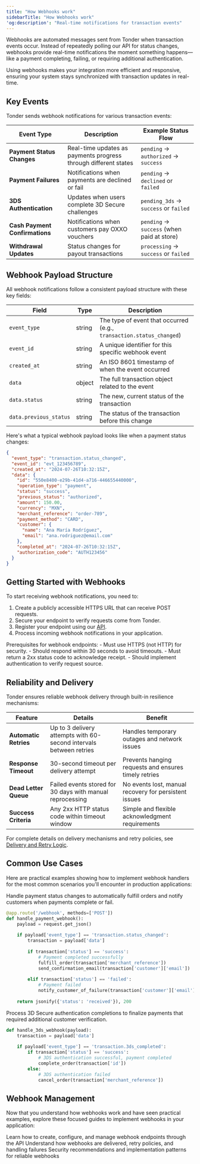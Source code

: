 ```yaml
---
title: "How Webhooks work"
sidebarTitle: "How Webhooks work"
'og:description': "Real-time notifications for transaction events"
---
```


Webhooks are automated messages sent from Tonder when transaction events occur. Instead of repeatedly polling our API for status changes, webhooks provide real-time notifications the moment something happens—like a payment completing, failing, or requiring additional authentication.

Using webhooks makes your integration more efficient and responsive, ensuring your system stays synchronized with transaction updates in real-time.

## Key Events

Tonder sends webhook notifications for various transaction events:

| Event Type | Description | Example Status Flow |
|------------|-------------|-------------------|
| **Payment Status Changes** | Real-time updates as payments progress through different states | `pending` → `authorized` → `success` |
| **Payment Failures** | Notifications when payments are declined or fail | `pending` → `declined` or `failed` |
| **3DS Authentication** | Updates when users complete 3D Secure challenges | `pending_3ds` → `success` or `failed` |
| **Cash Payment Confirmations** | Notifications when customers pay OXXO vouchers | `pending` → `success` (when paid at store) |
| **Withdrawal Updates** | Status changes for payout transactions | `processing` → `success` or `failed` |

## Webhook Payload Structure

All webhook notifications follow a consistent payload structure with these key fields:

| Field | Type | Description |
|-------|------|-------------|
| `event_type` | string | The type of event that occurred (e.g., `transaction.status_changed`) |
| `event_id` | string | A unique identifier for this specific webhook event |
| `created_at` | string | An ISO 8601 timestamp of when the event occurred |
| `data` | object | The full transaction object related to the event |
| `data.status` | string | The new, current status of the transaction |
| `data.previous_status` | string | The status of the transaction before this change |

Here's what a typical webhook payload looks like when a payment status changes:

```json
{
  "event_type": "transaction.status_changed",
  "event_id": "evt_123456789",
  "created_at": "2024-07-26T10:32:15Z",
  "data": {
    "id": "550e8400-e29b-41d4-a716-446655440000",
    "operation_type": "payment",
    "status": "success",
    "previous_status": "authorized",
    "amount": 150.00,
    "currency": "MXN",
    "merchant_reference": "order-789",
    "payment_method": "CARD",
    "customer": {
      "name": "Ana María Rodríguez",
      "email": "ana.rodriguez@email.com"
    },
    "completed_at": "2024-07-26T10:32:15Z",
    "authorization_code": "AUTH123456"
  }
}
```

## Getting Started with Webhooks

To start receiving webhook notifications, you need to:

1. Create a publicly accessible HTTPS URL that can receive POST requests.
2. Secure your endpoint to verify requests come from Tonder.
3. Register your endpoint using our [API](/reference/webhooks).
4. Process incoming webhook notifications in your application.

<Note>
Prerequisites for webhook endpoints:
- Must use HTTPS (not HTTP) for security.
- Should respond within 30 seconds to avoid timeouts.
- Must return a 2xx status code to acknowledge receipt.
- Should implement authentication to verify request source.
</Note>

## Reliability and Delivery

Tonder ensures reliable webhook delivery through built-in resilience mechanisms:

| Feature | Details | Benefit |
|---------|---------|---------|
| **Automatic Retries** | Up to 3 delivery attempts with 60-second intervals between retries | Handles temporary outages and network issues |
| **Response Timeout** | 30-second timeout per delivery attempt | Prevents hanging requests and ensures timely retries |
| **Dead Letter Queue** | Failed events stored for 30 days with manual reprocessing | No events lost, manual recovery for persistent issues |
| **Success Criteria** | Any 2xx HTTP status code within timeout window | Simple and flexible acknowledgment requirements |

For complete details on delivery mechanisms and retry policies, see [Delivery and Retry Logic](/direct-integration/webhooks/delivery-and-retry).

## Common Use Cases

Here are practical examples showing how to implement webhook handlers for the most common scenarios you'll encounter in production applications:

<AccordionGroup>

<Accordion title="Real-time Payment Status Updates">

Handle payment status changes to automatically fulfill orders and notify customers when payments complete or fail.

```python
@app.route('/webhook', methods=['POST'])
def handle_payment_webhook():
    payload = request.get_json()
    
    if payload['event_type'] == 'transaction.status_changed':
        transaction = payload['data']
        
        if transaction['status'] == 'success':
            # Payment completed successfully
            fulfill_order(transaction['merchant_reference'])
            send_confirmation_email(transaction['customer']['email'])
            
        elif transaction['status'] == 'failed':
            # Payment failed
            notify_customer_of_failure(transaction['customer']['email'])
    
    return jsonify({'status': 'received'}), 200
```

</Accordion>

<Accordion title="3DS Authentication Handling">

Process 3D Secure authentication completions to finalize payments that required additional customer verification.

```python
def handle_3ds_webhook(payload):
    transaction = payload['data']
    
    if payload['event_type'] == 'transaction.3ds_completed':
        if transaction['status'] == 'success':
            # 3DS authentication successful, payment completed
            complete_order(transaction['id'])
        else:
            # 3DS authentication failed
            cancel_order(transaction['merchant_reference'])
```

</Accordion>

</AccordionGroup>

## Webhook Management

Now that you understand how webhooks work and have seen practical examples, explore these focused guides to implement webhooks in your application:

<CardGroup cols={3}>
  <Card title="Setup & Management" icon="gear" href="/direct-integration/webhooks/setup-and-managing">
    Learn how to create, configure, and manage webhook endpoints through the API
  </Card>
  
  <Card title="Delivery & Retry" icon="refresh" href="/direct-integration/webhooks/delivery-and-retry">
    Understand how webhooks are delivered, retry policies, and handling failures
  </Card>
  
  <Card title="Best Practices" icon="shield-check" href="/direct-integration/webhooks/best-practices">
    Security recommendations and implementation patterns for reliable webhooks
  </Card>
</CardGroup>
